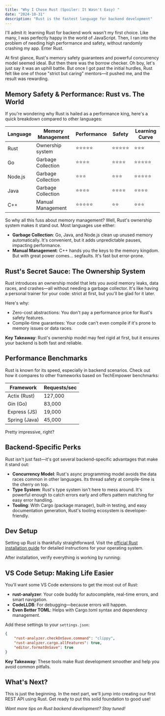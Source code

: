 ```yaml
---
title: "Why I Chose Rust (Spoiler: It Wasn't Easy) "
date: "2024-10-31"
description: "Rust is the fastest language for backend development"
---
```


I'll admit it: learning Rust for backend work wasn't my first choice. Like many, I was perfectly happy in the world of JavaScript. Then, I ran into the problem of needing high performance and safety, without randomly crashing my app. Enter Rust.

At first glance, Rust's memory safety guarantees and powerful concurrency model seemed ideal. But then there was the borrow checker. Oh boy, let's just say it was an uphill battle. But once I got past the initial hurdles, Rust felt like one of those "strict but caring" mentors—it pushed me, and the result was rewarding.

## Memory Safety & Performance: Rust vs. The World

If you're wondering why Rust is hailed as a performance king, here's a quick breakdown compared to other languages:

| Language | Memory Management | Performance | Safety | Learning Curve |
|----------|------------------|-------------|--------|----------------|
| Rust     | Ownership system | ⭐️⭐️⭐️⭐️⭐️ | ⭐️⭐️⭐️⭐️⭐️ | ⭐️⭐️⭐️ |
| Go       | Garbage Collection | ⭐️⭐️⭐️⭐️ | ⭐️⭐️⭐️⭐️ | ⭐️⭐️⭐️⭐️⭐️ |
| Node.js  | Garbage Collection | ⭐️⭐️⭐️ | ⭐️⭐️⭐️ | ⭐️⭐️⭐️⭐️⭐️ |
| Java     | Garbage Collection | ⭐️⭐️⭐️⭐️ | ⭐️⭐️⭐️⭐️ | ⭐️⭐️⭐️⭐️ |
| C++      | Manual Management | ⭐️⭐️⭐️⭐️⭐️ | ⭐️⭐️ | ⭐️⭐️⭐️ |

So why all this fuss about memory management? Well, Rust's ownership system makes it stand out. Most languages use either:

* **Garbage Collection**: Go, Java, and Node.js clean up unused memory automatically. It's convenient, but it adds unpredictable pauses, impacting performance.
* **Manual Management**: C++ hands you the keys to the memory kingdom. But with great power comes… segfaults. It's fast but error-prone.

## Rust's Secret Sauce: The Ownership System

Rust introduces an ownership model that lets you avoid memory leaks, data races, and crashes—all without needing a garbage collector. It's like having a personal trainer for your code: strict at first, but you'll be glad for it later.

Here's why:

* Zero-cost abstractions: You don't pay a performance price for Rust's safety features.
* Compile-time guarantees: Your code can't even compile if it's prone to memory issues or data races.

**Key Takeaway**: Rust's ownership model may feel rigid at first, but it ensures your backend is both fast and reliable.

## Performance Benchmarks

Rust is known for its speed, especially in backend scenarios. Check out how it compares to other frameworks based on TechEmpower benchmarks:

| Framework     | Requests/sec |
|--------------|-------------|
| Actix (Rust) | 127,000     |
| Gin (Go)     | 83,000      |
| Express (JS) | 19,000      |
| Spring (Java)| 45,000      |

Pretty impressive, right?

## Backend-Specific Perks

Rust isn't just fast—it's got several backend-specific advantages that make it stand out:

* **Concurrency Model**: Rust's async programming model avoids the data races common in other languages. Its thread safety at compile-time is the cherry on top.
* **Type System**: Rust's type system isn't here to mess around. It's powerful enough to catch errors early and offers pattern matching for easy error handling.
* **Tooling**: With Cargo (package manager), built-in testing, and easy documentation generation, Rust's tooling ecosystem is developer-friendly.

## Dev Setup

Setting up Rust is thankfully straightforward. Visit the [official Rust installation guide](https://www.rust-lang.org/tools/install) for detailed instructions for your operating system.

After installation, verify everything is working by running:

## VS Code Setup: Making Life Easier

You'll want some VS Code extensions to get the most out of Rust:

* **rust-analyzer**: Your code buddy for autocomplete, real-time errors, and smart navigation.
* **CodeLLDB**: For debugging—because errors will happen.
* **Even Better TOML**: Helps with Cargo.toml syntax and dependency management.

Add these settings to your `settings.json`:

```json
{
    "rust-analyzer.checkOnSave.command": "clippy",
    "rust-analyzer.cargo.allFeatures": true,
    "editor.formatOnSave": true
}
```

**Key Takeaway**: These tools make Rust development smoother and help you avoid common pitfalls.

## What's Next?

This is just the beginning. In the next part, we'll jump into creating our first REST API using Rust. Get ready to put this solid foundation to good use!

_Want more tips on Rust backend development? Stay tuned!_
